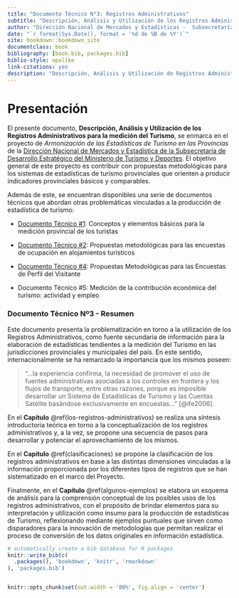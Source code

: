 ```yaml
---
title: "Documento Técnico N°3: Registros Administrativos"
subtitle: "Descripción, Análisis y Utilización de los Registros Administrativos para la medición del Turismo"
author: "Dirección Nacional de Mercados y Estadísticas -  Subsecretaría de Desarrollo Estratégico"
date: "`r format(Sys.Date(), format = '%d de %B de %Y')`"
site: bookdown::bookdown_site
documentclass: book
bibliography: [book.bib, packages.bib]
biblio-style: apalike
link-citations: yes
description: "Descripción, Análisis y Utilización de Registros Administrativos para la medición del Turismo"
---
```


# Presentación {.unnumbered}

El presente documento, **Descripción, Análisis y Utilización de los Registros Administrativos para la medición del Turismo**, se enmarca en el proyecto de *Armonización de las Estadísticas de Turismo en las Provincias* de la [Dirección Nacional de Mercados y Estadística de la Subsecretaría de Desarrollo Estratégico del Ministerio de Turismo y Deportes](http://datos.yvera.gob.ar/){target="_blank"}. El objetivo general de este proyecto es contribuir con propuestas metodológicas para los sistemas de estadísticas de turismo provinciales que orienten a producir indicadores provinciales básicos y comparables.

Además de este, se encuentran disponibles una serie de documentos técnicos que abordan otras problemáticas vinculadas a la producción de estadística de turismo:

-   [Documento Técnico \#1](https://dnme-minturdep.github.io/DT1_medicion_turismo/){target="_blank"}: Conceptos y elementos básicos para la medición provincial de los turistas

-   [Documento Técnico \#2](https://dnme-minturdep.github.io/DT2_encuestas/){target="_blank"}: Propuestas metodológicas para las encuestas de ocupación en alojamientos turísticos

-   [Documento Técnico \#4](https://dnme-minturdep.github.io/DT4_perfiles/){target="_blank"}: Propuestas Metodológicas para las Encuestas de Perfil del Visitante

-   Documento Técnico \#5: Medición de la contribución económica del turismo: actividad y empleo

### Documento Técnico Nº3 - Resumen {.unnumbered}

Este documento presenta la problematización en torno a la utilización de los Registros Administrativos, como fuente secundaria de información para la elaboración de estadísticas tendientes a la medición del Turismo en las jurisdicciones provinciales y municipales del país. En este sentido, internacionalmente se ha remarcado la importancia que los mismos poseen:

> "...la experiencia confirma, la necesidad de promover el uso de fuentes administrativas asociadas a los controles en frontera y los flujos de transporte, entre otras razones, porque es imposible desarrollar un Sistema de Estadísticas de Turismo y las Cuentas Satélite basándose exclusivamente en encuestas..." [@ife2006].

En el **Capítulo** \@ref(los-registros-administrativos) se realiza una síntesis introductoria teórica en torno a la conceptualización de los registros administrativos y, a la vez, se propone una secuencia de pasos para desarrollar y potenciar el aprovechamiento de los mismos.

En el **Capítulo** \@ref(clasificaciones) se propone la clasificación de los registros administrativos en base a las distintas dimensiones vinculadas a la información proporcionada por los diferentes tipos de registros que se han sistematizado en el marco del Proyecto.

Finalmente, en el **Capítulo** \@ref(algunos-ejemplos) se elabora un esquema de análisis para la comprensión conceptual de los posibles usos de los registros administrativos, con el propósito de brindar elementos para su interpretación y utilización como insumo para la producción de estadísticas de Turismo, reflexionando mediante ejemplos puntuales que sirven como disparadores para la innovación de metodologías que permitan realizar el proceso de conversión de los datos originales en información estadística.

```r
# automatically create a bib database for R packages
knitr::write_bib(c(
  .packages(), 'bookdown', 'knitr', 'rmarkdown'
), 'packages.bib')


knitr::opts_chunk$set(out.width = '80%', fig.align = 'center')

```
